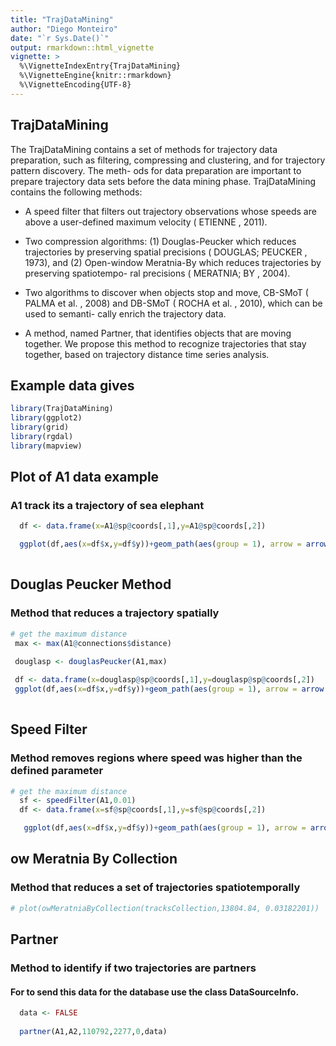 ```yaml
---
title: "TrajDataMining"
author: "Diego Monteiro"
date: "`r Sys.Date()`"
output: rmarkdown::html_vignette
vignette: >
  %\VignetteIndexEntry{TrajDataMining}
  %\VignetteEngine{knitr::rmarkdown}
  %\VignetteEncoding{UTF-8}
---
```


## TrajDataMining

The TrajDataMining contains a set of methods for trajectory data preparation, such as
filtering, compressing and clustering, and for trajectory pattern discovery. The meth-
ods for data preparation are important to prepare trajectory data sets before the data
mining phase. TrajDataMining contains the following methods:

- A speed filter that filters out trajectory observations whose speeds are above
a user-defined maximum velocity ( ETIENNE , 2011).

- Two compression algorithms: (1) Douglas-Peucker which reduces trajectories
by preserving spatial precisions ( DOUGLAS; PEUCKER , 1973), and (2) Open-window Meratnia-By which reduces trajectories by preserving spatiotempo-
ral precisions ( MERATNIA; BY , 2004).

- Two algorithms to discover when objects stop and move, CB-SMoT ( PALMA
et al. , 2008) and DB-SMoT ( ROCHA et al. , 2010), which can be used to semanti-
cally enrich the trajectory data.

- A method, named Partner, that identifies objects that are moving together.
We propose this method to recognize trajectories that stay together, based on
trajectory distance time series analysis.

## Example data gives
```r
library(TrajDataMining)
library(ggplot2)
library(grid)
library(rgdal)
library(mapview)

```

## Plot of A1 data example

### A1 track its a trajectory of sea elephant

```r

  df <- data.frame(x=A1@sp@coords[,1],y=A1@sp@coords[,2])

  ggplot(df,aes(x=df$x,y=df$y))+geom_path(aes(group = 1), arrow = arrow(),color='blue')+ggtitle("elephant sea Trajectory")+xlab("X")+ ylab("Y")+theme_classic()
  
```


## Douglas Peucker Method

### Method that reduces a trajectory spatially

```r

# get the maximum distance
 max <- max(A1@connections$distance)

 douglasp <- douglasPeucker(A1,max)
 
 df <- data.frame(x=douglasp@sp@coords[,1],y=douglasp@sp@coords[,2])
 ggplot(df,aes(x=df$x,y=df$y))+geom_path(aes(group = 1), arrow = arrow(),color='blue')+ggtitle("Method Douglas Peucker")+xlab("X")+ ylab("Y")+theme_classic()
 
```


## Speed Filter

### Method removes regions where speed was higher than the defined parameter

```r

# get the maximum distance
  sf <- speedFilter(A1,0.01)
  df <- data.frame(x=sf@sp@coords[,1],y=sf@sp@coords[,2])

   ggplot(df,aes(x=df$x,y=df$y))+geom_path(aes(group = 1), arrow = arrow(),color='blue')+ggtitle("Method Speed Filter")+xlab("X")+ ylab("Y")+theme_classic()
```

## ow Meratnia By Collection

### Method that reduces a set of trajectories spatiotemporally


```r

# plot(owMeratniaByCollection(tracksCollection,13804.84, 0.03182201))


```

## Partner

### Method to identify if two trajectories are partners

#### For to send this data for the database use the class DataSourceInfo.
```r
 
  data <- FALSE
  
  partner(A1,A2,110792,2277,0,data)

  

```






